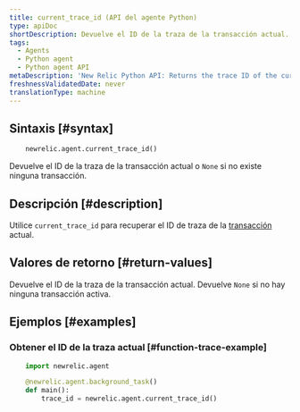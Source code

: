 ```yaml
---
title: current_trace_id (API del agente Python)
type: apiDoc
shortDescription: Devuelve el ID de la traza de la transacción actual.
tags:
  - Agents
  - Python agent
  - Python agent API
metaDescription: 'New Relic Python API: Returns the trace ID of the current transaction, which is used by some other calls.'
freshnessValidatedDate: never
translationType: machine
---
```


## Sintaxis [#syntax]

```py
    newrelic.agent.current_trace_id()
```

Devuelve el ID de la traza de la transacción actual o `None` si no existe ninguna transacción.

## Descripción [#description]

Utilice `current_trace_id` para recuperar el ID de traza de la [transacción](/docs/accounts-partnerships/education/getting-started-new-relic/glossary#transaction) actual.

## Valores de retorno [#return-values]

Devuelve el ID de la traza de la transacción actual. Devuelve `None` si no hay ninguna transacción activa.

## Ejemplos [#examples]

### Obtener el ID de la traza actual [#function-trace-example]

```py
    import newrelic.agent

    @newrelic.agent.background_task()
    def main():
        trace_id = newrelic.agent.current_trace_id()
```